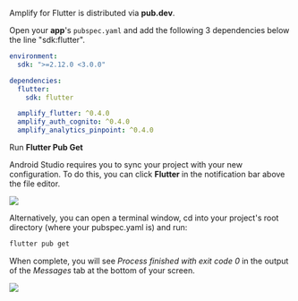 Amplify for Flutter is distributed via **pub.dev**.

Open your **app**'s `pubspec.yaml` and add the following 3 dependencies below the line "sdk:flutter". 

```yaml
environment:
  sdk: ">=2.12.0 <3.0.0"

dependencies:
  flutter:
    sdk: flutter

  amplify_flutter: ^0.4.0
  amplify_auth_cognito: ^0.4.0
  amplify_analytics_pinpoint: ^0.4.0
```

Run **Flutter Pub Get**

Android Studio requires you to sync your project with your new configuration. To do this, you can click **Flutter** in the notification bar above the file editor.  

![](/images/lib/getting-started/flutter/set-up-android-studio-pub-get.png)

Alternatively, you can open a terminal window, cd into your project's root directory (where your pubspec.yaml is) and run: 

```bash
flutter pub get 
```

When complete, you will see *Process finished with exit code 0* in the output of the *Messages* tab at the bottom of your screen.

![](/images/lib/getting-started/flutter/set-up-android-studio-configure-successful.png)
